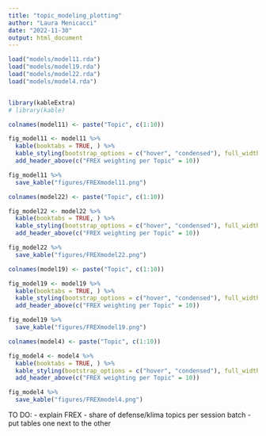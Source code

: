 ```yaml
---
title: "topic_modeling_plotting"
author: "Laura Menicacci"
date: "2022-11-30"
output: html_document
---
```


```r
load("models/model11.rda")
load("models/model19.rda")
load("models/model22.rda")
load("models/model4.rda")


library(kableExtra)
# library(kable)
```


```r
colnames(model11) <- paste("Topic", c(1:10))

fig_model11 <- model11 %>%
  kable(booktabs = TRUE, ) %>% 
  kable_styling(bootstrap_options = c("hover", "condensed"), full_width = F, fixed_thead = T, font_size = 8) %>% 
  add_header_above(c("FREX weighting per Topic" = 10)) 

fig_model11 %>% 
  save_kable("figures/FREXmodel11.png")

```

```r
colnames(model22) <- paste("Topic", c(1:10))

fig_model22 <- model22 %>%
  kable(booktabs = TRUE, ) %>% 
  kable_styling(bootstrap_options = c("hover", "condensed"), full_width = F, fixed_thead = T, font_size = 8) %>% 
  add_header_above(c("FREX weighting per Topic" = 10)) 

fig_model22 %>% 
  save_kable("figures/FREXmodel22.png")

```


```r
colnames(model19) <- paste("Topic", c(1:10))

fig_model19 <- model19 %>%
  kable(booktabs = TRUE, ) %>% 
  kable_styling(bootstrap_options = c("hover", "condensed"), full_width = F, fixed_thead = T, font_size = 8) %>% 
  add_header_above(c("FREX weighting per Topic" = 10)) 

fig_model19 %>% 
  save_kable("figures/FREXmodel19.png")
```



```r
colnames(model4) <- paste("Topic", c(1:10))

fig_model4 <- model4 %>%
  kable(booktabs = TRUE, ) %>% 
  kable_styling(bootstrap_options = c("hover", "condensed"), full_width = F, fixed_thead = T, font_size = 8) %>% 
  add_header_above(c("FREX weighting per Topic" = 10)) 

fig_model4 %>% 
  save_kable("figures/FREXmodel4.png")
```

TO DO:
  - explain FREX
  - share of defense/klima topics per session batch 
  - put tables one next to the other
  
